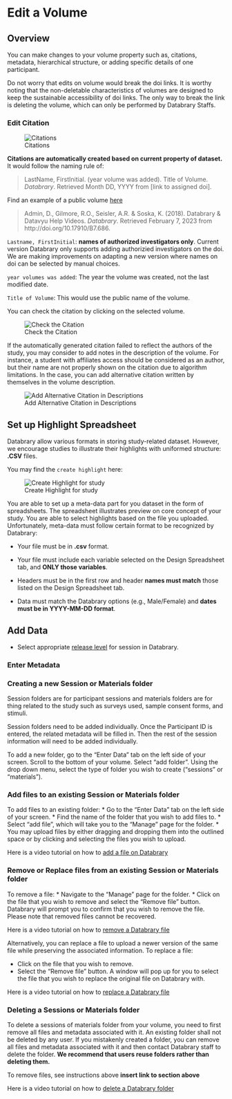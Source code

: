 # Edit a Volume {.unnumbered}

## Overview {-}
You can make changes to your volume property such as, citations, metadata, hierarchical structure, or adding specific details of one participant. 

:::{.callout-important}
Do not worry that edits on volume would break the doi links. It is worthy noting that the non-deletable characteristics of volumes are designed to keep the sustainable accessibility of doi links. The only way to break the link is deleting the volume, which can only be performed by Databrary Staffs. 
:::

### Edit Citation

![Citations](img/db-edit-citations)

**Citations are automatically created based on current property of dataset.** It would follow the naming rule of: 

> LastName, FirstInitial. (year volume was added). Title of Volume. *Databrary*. Retrieved Month DD, YYYY from [link to assigned doi].

Find an example of a public volume [here](https://nyu.databrary.org/volume/686)

> Admin, D., Gilmore, R.O., Seisler, A.R. & Soska, K. (2018). Databrary & Datavyu Help Videos. *Databrary*. Retrieved February 7, 2023 from http://doi.org/10.17910/B7.686. 

`Lastname, FirstInitial`: **names of authorized investigators only**. Current version Databrary only supports adding authorizied investigators on the doi. We are making improvements on adapting a new version where names on doi can be selected by manual choices.

`year volumes was added`: The year the volume was created, not the last modified date. 

`Title of Volume`: This would use the public name of the volume. 

You can check the citation by clicking on the selected volume.

![Check the Citation](img/db-check-citation.png)


If the automatically generated citation failed to reflect the authors of the study, you may consider to add notes in the description of the volume. For instance, a student with affiliates access should be considered as an author, but their name are not properly shown on the citation due to algorithm limitations. In the case, you can add alternative citation written by themselves in the volume description. 

![Add Alternative Citation in Descriptions](img/db-add-alternative-reference.png)


## Set up Highlight Spreadsheet {-}

Databrary allow various formats in storing study-related dataset. However, we encourage studies to illustrate their highlights with uniformed structure: **.CSV** files. 

You may find the `create highlight` here:

![Create Highlight for study](img/db-create-highlights.png)


You are able to set up a meta-data part for you dataset in the form of spreadsheets. The spreadsheet illustrates preview on core concept of your study. You are able to select highlights based on the file you uploaded. Unfortunately, meta-data must follow certain format to be recognized by Databrary:

- Your file must be in **.csv** format.

- Your file must include each variable selected on the Design Spreadsheet tab, and **ONLY those variables**.

- Headers must be in the first row and header **names must match** those listed on the Design Spreadsheet tab.

- Data must match the Databrary options (e.g., Male/Female) and **dates must be in YYYY-MM-DD format**.


## Add Data {-}

- Select appropriate [release level](https://www.databrary.org/resources/guide/investigators/release/release-levels.html) for session in Databrary.

### Enter Metadata {-}

### Creating a new Session or Materials folder {-}

Session folders are for participant sessions and materials folders are for thing related to the study such as surveys used, sample consent forms, and stimuli.

Session folders need to be added individually. Once the Participant ID is entered, the related metadata will be filled in. Then the rest of the session information will need to be added individually.

To add a new folder, go to the "Enter Data" tab on the left side of your screen. Scroll to the bottom of your volume. Select "add folder". Using the drop down menu, select the type of folder you wish to create ("sessions" or "materials"). 

### Add files to an existing Session or Materials folder {-}

To add files to an existing folder:
* Go to the "Enter Data" tab on the left side of your screen. 
* Find the name of the folder that you wish to add files to. 
* Select "add file", which will take you to the "Manage" page for the folder.
* You may upload files by either dragging and dropping them into the outlined space or by clicking and selecting the files you wish to upload.

Here is a video tutorial on how to [add a file on Databrary](https://nyu.databrary.org/volume/686/slot/27588/-?asset=122480)

### Remove or Replace files from an existing Session or Materials folder {-}

To remove a file:
* Navigate to the "Manage" page for the folder. 
* Click on the file that you wish to remove and select the "Remove file" button. Databrary will prompt you to confirm that you wish to remove the file. Please note that removed files cannot be recovered.

Here is a video tutorial on how to [remove a Databrary file](https://nyu.databrary.org/volume/686/slot/67044/-?asset=434274)

Alternatively, you can replace a file to upload a newer version of the same file while preserving the associated information. To replace a file:

* Click on the file that you wish to remove.
* Select the "Remove file" button. A window will pop up for you to select the file that you wish to replace the original file on Databrary with.

Here is a video tutorial on how to [replace a Databrary file](https://nyu.databrary.org/volume/686/slot/67045/-?asset=434276)

### Deleting a Sessions or Materials folder {-}

To delete a sessions of materials folder from your volume, you need to first remove all files and metadata associated with it. An existing folder shall not be deleted by any user. If you mistakenly created a folder, you can remove all files and metadata associated with it and then contact Databrary staff to delete the folder. **We recommend that users reuse folders rather than deleting them.**

To remove files, see instructions above **insert link to section above**

Here is a video tutorial on how to [delete a Databrary folder](https://nyu.databrary.org/volume/686/slot/67043/-?asset=434284)

